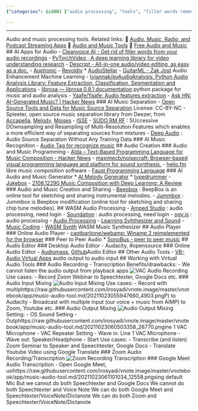 ```yaml
---
{"categories": &id001 ["audio processing", "tools", "filler words removal", "editing audio/video", "machine learning", "guitar audio enhancement", "Cleanvoice AI", "Descript", "Revoldiv", "AudioStellar", "Beepbox", "Audacity", "Audiomass", "VB-Audio Virtual Apps", "recording webinars", "mixing audio for broadcasting", "Zoom and YouTube", "multiple audio sources"], "category": "Audio Processing", "date": "2022-09-12 16:37:07", "description": "This article delves into the world of audio processing tools, exploring options for tasks like removing filler words, editing audio/video, enhancing guitar audio using machine learning, and creating and sharing music. Some popular tools mentioned include Cleanvoice AI, Descript, Revoldiv, AudioStellar, Beepbox, Audacity, Audiomass, and VB-Audio Virtual Apps. These tools can be used for various purposes such as recording webinars, mixing audio for broadcasting on Zoom and YouTube, and working with multiple audio sources.", "tags": *id001, "title": "Audio and Music Tools"}

---
```


------
Audio and music processing tools.
Related links:
🔗 [Audio, Music, Radio, and Podcast Streaming Apps](/app/audio-streaming)
🔗 [Audio and Music Tools](/app/audio-tool)
🔗 [Free Audio and Music](/app/free-audio)
## AI Apps for Audio
- [Cleanvoice AI - Get rid of filler words from your audio recordings](https://cleanvoice.ai/)
- [PyTorchVideo · A deep learning library for video understanding research](https://pytorchvideo.org/)
- [Descript - All-in-one audio/video editing, as easy as a doc.](https://www.descript.com/)
- [Auphonic](https://auphonic.com/landing)
- [Revoldiv](https://revoldiv.com/)
* [AudioStellar](http://www.audiostellar.xyz/)
- [GuitarML - Zak Jost](https://blog.zakjost.com/post/guitarml/) Audio Enhancement Machine Learning
- [tyiannak/pyAudioAnalysis: Python Audio Analysis Library: Feature Extraction, Classification, Segmentation and Applications](https://github.com/tyiannak/pyAudioAnalysis)
- [librosa — librosa 0.8.1 documentation](https://librosa.org/doc/latest/index.html) python package for music and audio analysis
- [Yaafe/Yaafe: Audio features extraction](https://github.com/Yaafe/Yaafe)
- [Ask HN: AI-Generated Music? | Hacker News](https://news.ycombinator.com/item?id=31968456)
### AI Music Separation
- [Open Source Tools and Data for Music Source Separation](https://source-separation.github.io/tutorial/landing.html) License: CC-BY-NC
- Spleeter, open source music separation library from Deezer, from [Accapella](https://www.acapella-extractor.com/), [Melody](https://melody.ml/), [Moises](https://moises.ai/)
- [ISSE](https://github.com/linuxmao-org/ISSE)
- [SUDO RM RF](https://github.com/etzinis/sudo_rm_rf) : SUccessive DOwnsampling and Resampling of Multi-Resolution Features which enables a more efficient way of separating sources from mixtures
- [Deep Audio](https://github.com/adobe/Deep-Audio-Prior) : Audio Source Separation Without Any Training Data
### AI Music Recognition
- [Audio Tag for recognize music](https://audiotag.info/)
## Audio Creation
### Audio and Music Programming
- [Alda – Text-Based Programming Language for Music Composition - Hacker News](https://news.ycombinator.com/item?id=28198641)
- [maximecb/noisecraft: Browser-based visual programming language and platform for sound synthesis.](https://github.com/maximecb/noisecraft)
- [helio.fm](https://helio.fm/) libre music composition software
- [Faust Programming Language](https://faust.grame.fr/)
### AI Audio and Music Generator
* [AI Melody Generator](https://dopeloop.ai/melody-generator/)
* [typedrummer](http://typedrummer.com/)
- [Jukebox](https://openai.com/blog/jukebox/)
- [2108.12290 Music Composition with Deep Learning: A Review](https://arxiv.org/abs/2108.12290)
### Audio and Music Creation and Sharing
- [Beepbox](https://beepbox.co/) : BeepBox is an online tool for sketching and sharing instrumental melodies.
- [Jummbox](https://jummbus.bitbucket.io) : Jummbox is Beepbox modification (online tool for sketching and sharing chip tune melodies).
## WASM Audio Processing
- [Amped Studio](https://ampedstudio.com/) : audio processing, need login
- [Soundation](https://soundation.com/) : audio processing, need login
- [ogv.js](https://brionv.com/misc/ogv.js/demo/) : audio processing
- [Audio Processing](https://www.webaudiomodules.org/)
- [Learning Syhthesizer and Sound](https://learningsynths.ableton.com/)
- [Music Coding](https://petersalomonsen.com/webassemblymusic/livecodev1/?gist=ea73551e352440d5f470c6af89d7fe7c)
- [WASM Synth](https://timdaub.github.io/wasm-synth/) WASM Music Synthesizer
## Audio Player
### Online Audio Player
- [captbaritone/webamp: Winamp 2 reimplemented for the browser](https://github.com/captbaritone/webamp)
### Peer to Peer Audio
* [SonoBus - peer to peer music](https://sonobus.net/)
## Audio Editor
### Desktop Audio Editor
- Audacity, #opensource
### Online Audio Editor
- [Audiomass](https://audiomass.co/), [Github](https://github.com/pkalogiros/audiomass)Audio Editor
## Other Audio Tools
- [VB-Audio Virtual Apps](https://vb-audio.com/Cable/) audio output to audio input
## Working with Virtual Audio Tools
### Audio Recording - Transcription
Benefits/drawbacks:
- We cannot listen the audio output from playback apps
![VAC Audio Recording](_v_images/20211023055131420_4883.png)
Use cases:
- Record Zoom Webinar to Speechtexter, Google Docs etc.
### Audio Input Mixing
![Audio Input Mixing](_v_images/20211023055947660_4903.png)
Use cases:
- Record with multiphttps://raw.githubusercontent.com/irosyadi/vnote.image/master/vnotebook/app/music-audio-tool.md/20211023055947660_4903.pngP) to Audacity
- Broadcast with multiple input (our voice + music from AIMP) to Zoom, Youtube etc.
### Audio Output Mixing
![Audio Output Mixing](_v_images/20211023060503358_26770.png)
Setting:
- OS Sound Setting
- Outphttps://raw.githubusercontent.com/irosyadi/vnote.image/master/vnotebook/app/music-audio-tool.md/20211023060503358_26770.pngine 1 VAC Microphone
- VAC Repeater Setting
- Wave in: Line 1 VAC Microphone
- Wave out: Speaker/Headphone
- Start
Use cases:
- Transcribe (and listen) Zoom Seminar to Speaker and Speechtexter, Google Docs
- Translate Youtube Video using Google Translate
### Zoom Audio Recording/Transcription
![Zoom Recording Transcription](_v_images/20211023061101034_12558.png)
### Google Meet Audio Transcription
- Open Google Meet, usihttps://raw.githubusercontent.com/irosyadi/vnote.image/master/vnotebook/app/music-audio-tool.md/20211023061101034_12558.pngsing default Mic
But we cannot do both Speechtexter and Google Docs
We cannot do both Speechtexter and Voice Note
We can do both Google Meet and Speechtexter/VoiceNote/Dictanote
We can do both Zoom and Speechtexter/VoiceNote/Dictanote
